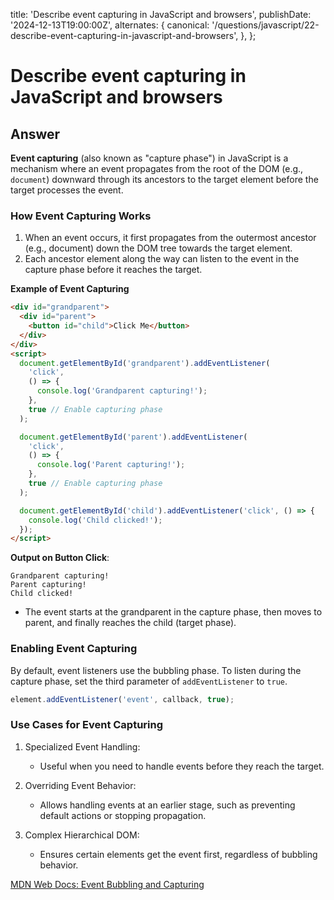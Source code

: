 
  title: 'Describe event capturing in JavaScript and browsers',
  publishDate: '2024-12-13T19:00:00Z',
  alternates: {
    canonical:
      '/questions/javascript/22-describe-event-capturing-in-javascript-and-browsers',
  },
};

# Describe event capturing in JavaScript and browsers

## Answer

**Event capturing** (also known as "capture phase") in JavaScript is a mechanism where an event propagates from the root of the DOM (e.g., `document`) downward through its ancestors to the target element before the target processes the event.

### How Event Capturing Works

1. When an event occurs, it first propagates from the outermost ancestor (e.g., document) down the DOM tree towards the target element.
2. Each ancestor element along the way can listen to the event in the capture phase before it reaches the target.

**Example of Event Capturing**

```html
<div id="grandparent">
  <div id="parent">
    <button id="child">Click Me</button>
  </div>
</div>
<script>
  document.getElementById('grandparent').addEventListener(
    'click',
    () => {
      console.log('Grandparent capturing!');
    },
    true // Enable capturing phase
  );

  document.getElementById('parent').addEventListener(
    'click',
    () => {
      console.log('Parent capturing!');
    },
    true // Enable capturing phase
  );

  document.getElementById('child').addEventListener('click', () => {
    console.log('Child clicked!');
  });
</script>
```

**Output on Button Click**:

```
Grandparent capturing!
Parent capturing!
Child clicked!
```

- The event starts at the grandparent in the capture phase, then moves to parent, and finally reaches the child (target phase).

### Enabling Event Capturing

By default, event listeners use the bubbling phase. To listen during the capture phase, set the third parameter of `addEventListener` to `true`.

```javascript
element.addEventListener('event', callback, true);
```

### Use Cases for Event Capturing

1. Specialized Event Handling:

   - Useful when you need to handle events before they reach the target.

2. Overriding Event Behavior:

   - Allows handling events at an earlier stage, such as preventing default actions or stopping propagation.

3. Complex Hierarchical DOM:

   - Ensures certain elements get the event first, regardless of bubbling behavior.

[MDN Web Docs: Event Bubbling and Capturing](https://developer.mozilla.org/en-US/docs/Learn_web_development/Core/Scripting/Events#bubbling_and_capturing)

<GithubEdit link='/questions/javascript/22-describe-event-capturing-in-javascript-and-browsers/page.mdx' />
